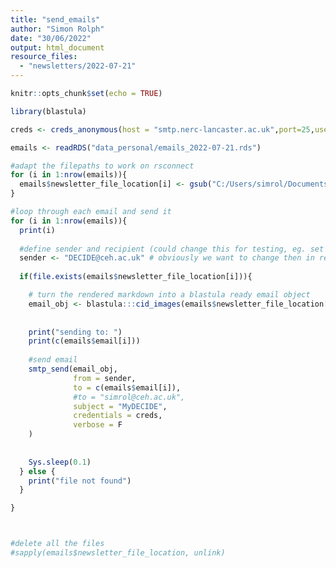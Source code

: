 ```yaml
---
title: "send_emails"
author: "Simon Rolph"
date: "30/06/2022"
output: html_document
resource_files:
  - "newsletters/2022-07-21"
---
```


```r
knitr::opts_chunk$set(echo = TRUE)
```


```r
library(blastula)

creds <- creds_anonymous(host = "smtp.nerc-lancaster.ac.uk",port=25,use_ssl = T)

emails <- readRDS("data_personal/emails_2022-07-21.rds")

#adapt the filepaths to work on rsconnect
for (i in 1:nrow(emails)){
  emails$newsletter_file_location[i] <- gsub("C:/Users/simrol/Documents/R/DECIDE-WP3-newsletter/","", emails$newsletter_file_location[i])
}

#loop through each email and send it
for (i in 1:nrow(emails)){
  print(i)
  
  #define sender and recipient (could change this for testing, eg. set the recipient to your email to generate a batch of emails for different users but then see what they look like in your own inbox without spamming real users.)
  sender <- "DECIDE@ceh.ac.uk" # obviously we want to change then in real use
  
  if(file.exists(emails$newsletter_file_location[i])){

    # turn the rendered markdown into a blastula ready email object
    email_obj <- blastula:::cid_images(emails$newsletter_file_location[i])
  
    
    print("sending to: ")
    print(c(emails$email[i]))
    
    #send email
    smtp_send(email_obj,
              from = sender,
              to = c(emails$email[i]),
              #to = "simrol@ceh.ac.uk",
              subject = "MyDECIDE",
              credentials = creds,
              verbose = F
    )
    
    
    Sys.sleep(0.1)
  } else {
    print("file not found")
  }

}



#delete all the files
#sapply(emails$newsletter_file_location, unlink)

```